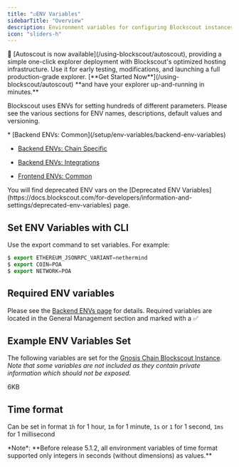 ```yaml
---
title: "☑️ENV Variables"
sidebarTitle: "Overview"
description: Environment variables for configuring Blockscout instances.
icon: "sliders-h"
---
```


<Tip>
🚗 [Autoscout is now available](/using-blockscout/autoscout), providing a simple one-click explorer deployment with Blockscout's optimized hosting infrastructure. Use it for early testing, modifications, and launching a full production-grade explorer. [**Get Started Now**](/using-blockscout/autoscout) **and have your explorer up-and-running in minutes.**

</Tip>

Blockscout uses ENVs for setting hundreds of different parameters. Please see the various sections for ENV names, descriptions, default values and versioning.

<Info>
* [Backend ENVs: Common](/setup/env-variables/backend-env-variables)

* [Backend ENVs: Chain Specific](/setup/env-variables/backend-envs-chain-specific)

* [Backend ENVs: Integrations](/setup/env-variables/backend-envs-integrations)

* [Frontend ENVs: Common](/setup/env-variables/frontend-common-envs)

</Info>

<Warning>
You will find deprecated ENV vars on the [Deprecated ENV Variables](https://docs.blockscout.com/for-developers/information-and-settings/deprecated-env-variables) page.

</Warning>

## Set ENV Variables with CLI

Use the export command to set variables. For example:

```javascript
$ export ETHEREUM_JSONRPC_VARIANT=nethermind
$ export COIN=POA
$ export NETWORK=POA
```

## Required ENV variables

Please see the [Backend ENVs page](/setup/env-variables/backend-env-variables) for details. Required variables are located in the General Management section and marked with a ✅

## Example ENV Variables Set

The following variables are set for the [Gnosis Chain Blockscout Instance](https://gnosis.blockscout.com/). *Note that some variables are not included as they contain private information which should not be exposed.*

<Card horizontal title="Gnosis-Chain-Variables.txt" icon="file-arrow-down" href="https://1077666658-files.gitbook.io/~/files/v0/b/gitbook-x-prod.appspot.com/o/spaces%2F-Lq1XoWGmy8zggj_u2fM%2Fuploads%2Fgit-blob-6ca29409491d82049d08c1b49886487cc8960e65%2FGnosis-Chain-Variables.txt?alt=media" >
  6KB
</Card>

## Time format

Can be set in format `1h` for 1 hour, `1m` for 1 minute, `1s` or `1` for 1 second, `1ms` for 1 millisecond

<Warning>
*Note*: **Before release 5.1.2, all environment variables of time format supported only integers in seconds (without dimensions) as values.**

</Warning>


